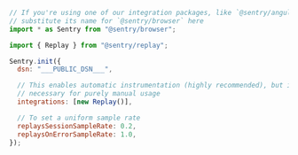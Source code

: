```javascript {tabTitle: ESM}
// If you're using one of our integration packages, like `@sentry/angular`,
// substitute its name for `@sentry/browser` here
import * as Sentry from "@sentry/browser";

import { Replay } from "@sentry/replay";

Sentry.init({
  dsn: "___PUBLIC_DSN___",

  // This enables automatic instrumentation (highly recommended), but is not
  // necessary for purely manual usage
  integrations: [new Replay()],

  // To set a uniform sample rate
  replaysSessionSampleRate: 0.2,
  replaysOnErrorSampleRate: 1.0,
});
```
